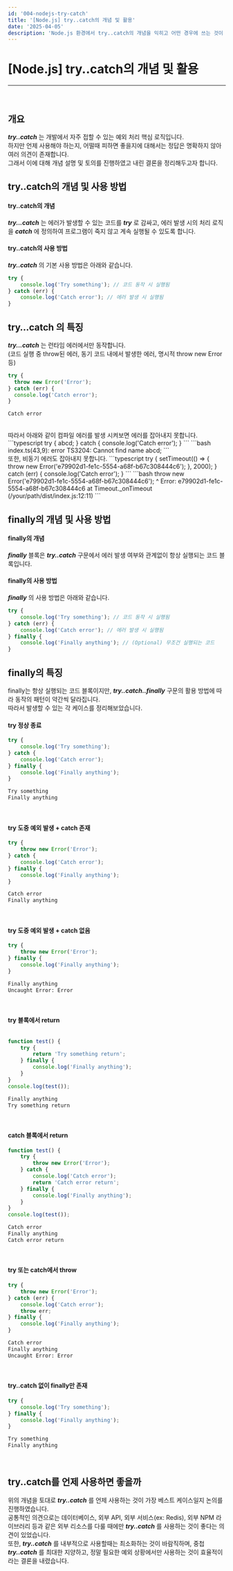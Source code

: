 ```yaml
---
id: '004-nodejs-try-catch'
title: '[Node.js] try..catch의 개념 및 활용'
date: '2025-04-05'
description: 'Node.js 환경에서 try..catch의 개념을 익히고 어떤 경우에 쓰는 것이 베스트 케이스일지 생각해보기'
---
```


# [Node.js] try..catch의 개념 및 활용
---
<br />

## 개요
***try..catch*** 는 개발에서 자주 접할 수 있는 예외 처리 핵심 로직입니다.<br />
하지만 언제 사용해야 하는지, 어떨때 피하면 좋을지에 대해서는 정답은 명확하지 않아 여러 의견이 존재합니다.<br />
그래서 이에 대해 개념 설명 및 토의를 진행하였고 내린 결론을 정리해두고자 합니다.

<MdxDivider />

## try..catch의 개념 및 사용 방법
#### try..catch의 개념
***try...catch*** 는 에러가 발생할 수 있는 코드를 ***try*** 로 감싸고, 에러 발생 시의 처리 로직을 ***catch*** 에 정의하여 프로그램이 죽지 않고 계속 실행될 수 있도록 합니다.
<br />
#### try..catch의 사용 방법
***try..catch*** 의 기본 사용 방법은 아래와 같습니다.
```typescript
try {
    console.log('Try something'); // 코드 동작 시 실행됨
} catch (err) {
    console.log('Catch error'); // 에러 발생 시 실행됨
}
```
<MdxDivider />

## try…catch 의 특징
***try...catch*** 는 런타임 에러에서만 동작합니다.<br />
(코드 실행 중 throw된 에러, 동기 코드 내에서 발생한 에러, 명시적 throw new Error 등)
```typescript
try {
  throw new Error('Error');
} catch (err) {
  console.log('Catch error');
}
```
```bash
Catch error
```
<br />
따라서 아래와 같이 컴파일 에러를 발생 시켜보면 에러를 잡아내지 못합니다.
```typescript
try {
  abcd;
} catch {
  console.log('Catch error');
}
```
```bash
index.ts(43,9): error TS3204: Cannot find name abcd;
```
<br />
또한, 비동기 에러도 잡아내지 못합니다.
```typescript
try {
    setTimeout(() => {
        throw new Error('e79902d1-fe1c-5554-a68f-b67c308444c6');
    }, 2000);
} catch (err) {
    console.log('Catch error');
}
```
```bash
throw new Error('e79902d1-fe1c-5554-a68f-b67c308444c6');
          ^
Error: e79902d1-fe1c-5554-a68f-b67c308444c6
    at Timeout._onTimeout (/your/path/dist/index.js:12:11)
```
<MdxDivider />

## finally의 개념 및 사용 방법
#### finally의 개념
***finally*** 블록은 ***try..catch*** 구문에서 에러 발생 여부와 관계없이 항상 실행되는 코드 블록입니다.
<br />

#### finally의 사용 방법
***finally*** 의 사용 방법은 아래와 같습니다.
```typescript
try {
    console.log('Try something'); // 코드 동작 시 실행됨
} catch (err) {
    console.log('Catch error'); // 에러 발생 시 실행됨
} finally {
    console.log('Finally anything'); // (Optional) 무조건 실행되는 코드
}
```
<MdxDivider />

## finally의 특징
finally는 항상 실행되는 코드 블록이지만, ***try..catch..finally*** 구문의 활용 방법에 따라 동작의 패턴이 약간씩 달라집니다.<br />
따라서 발생할 수 있는 각 케이스를 정리해보았습니다.
<br />

#### try 정상 종료
```typescript
try {
    console.log('Try something');
} catch {
    console.log('Catch error');
} finally {
    console.log('Finally anything');
}
```
```bash
Try something
Finally anything
```
<br />

#### try 도중 예외 발생 + catch 존재
```typescript
try {
    throw new Error('Error');
} catch {
    console.log('Catch error');
} finally {
    console.log('Finally anything');
}
```
```bash
Catch error
Finally anything
```
<br />

#### try 도중 예외 발생 + catch 없음
```typescript
try {
    throw new Error('Error');
} finally {
    console.log('Finally anything');
}
```
```bash
Finally anything
Uncaught Error: Error
```
<br />

#### try 블록에서 return
```typescript

function test() {
    try {
        return 'Try something return';
    } finally {
        console.log('Finally anything');
    }
}
console.log(test());
```
```bash
Finally anything
Try something return
```
<br />

#### catch 블록에서 return
```typescript
function test() {
    try {
        throw new Error('Error');
    } catch {
        console.log('Catch error');
        return 'Catch error return';
    } finally {
        console.log('Finally anything');
    }
}
console.log(test());
```
```bash
Catch error
Finally anything
Catch error return
```
<br />

#### try 또는 catch에서 throw
```typescript
try {
    throw new Error('Error');
} catch (err) {
    console.log('Catch error');
    throw err;
} finally {
    console.log('Finally anything');
}
```
```bash
Catch error
Finally anything
Uncaught Error: Error
```
<br />

#### try..catch 없이 finally만 존재
```typescript
try {
    console.log('Try something');
} finally {
    console.log('Finally anything');
}
```
```bash
Try something
Finally anything
```
<br />

<MdxDivider />

## try..catch를 언제 사용하면 좋을까
위의 개념을 토대로 ***try..catch*** 를 언제 사용하는 것이 가장 베스트 케이스일지 논의를 진행하였습니다.<br />
공통적인 의견으로는 데이터베이스, 외부 API, 외부 서비스(ex: Redis), 외부 NPM 라이브러리 등과 같은 외부 리소스를 다룰 때에만 ***try..catch*** 를 사용하는 것이 좋다는 의견이 있었습니다.<br />
또한, ***try..catch*** 를 내부적으로 사용할때는 최소화하는 것이 바람직하며, 중첩 ***try..catch*** 를 최대한 지양하고, 정말 필요한 예외 상황에서만 사용하는 것이 효율적이라는 결론을 내렸습니다.


